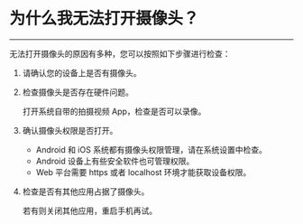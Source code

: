 # 为什么我无法打开摄像头？

- - -

无法打开摄像头的原因有多种，您可以按照如下步骤进行检查：

1. 请确认您的设备上是否有摄像头。

2. 检查摄像头是否存在硬件问题。

    打开系统自带的拍摄视频 App，检查是否可以录像。

3. 确认摄像头权限是否打开。

    - Android 和 iOS 系统都有摄像头权限管理，请在系统设置中检查。
    - Android 设备上有些安全软件也可管理权限。
    - Web 平台需要 https 或者 localhost 环境才能获取设备权限。

4. 检查是否有其他应用占据了摄像头。

    若有则关闭其他应用，重启手机再试。